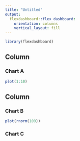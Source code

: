 ```yaml
---
title: "Untitled"
output: 
  flexdashboard::flex_dashboard:
    orientation: columns
    vertical_layout: fill
---
```


```r
library(flexdashboard)
```

Column {data-width=650}
-----------------------------------------------------------------------

### Chart A

```r
plot(1:10)
```

Column {data-width=350}
-----------------------------------------------------------------------

### Chart B

```r
plot(rnorm(100))
```

### Chart C

```r

```

